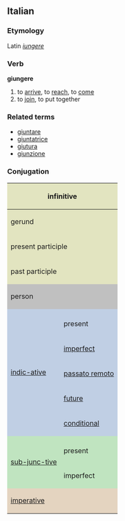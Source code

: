==Italian==
===Etymology===
Latin ''[[iungere]]''
===Verb===
'''giungere'''

# to [[arrive]], to [[reach]], to [[come]]
# to [[join]], to put together

===Related terms===
*[[giuntare]]
*[[giuntatrice]]
*[[giutura]]
*[[giunzione]]

===Conjugation===

<center>
{| style="background:#F0F0F0"

|-
! colspan="3" style="background:#e2e4c0" | infinitive
| colspan="5" | giungere

|-
! colspan="3" style="background:#e2e4c0" | gerund
| colspan="5" | giungendo

|-
! colspan="3" style="background:#e2e4c0" | present participle
| colspan="5" | [[giungente]]

|-
! colspan="3" style="background:#e2e4c0" | past participle
| colspan="5" | [[giunto]]

|-
! colspan="2" rowspan="2" style="background:#C0C0C0" | person
! colspan="3" style="background:#C0C0C0" | singular
! colspan="3" style="background:#C0C0C0" | plural

|-
! style="background:#C0C0C0;width:12.5%" | first
! style="background:#C0C0C0;width:12.5%" | second
! style="background:#C0C0C0;width:12.5%" | third
! style="background:#C0C0C0;width:12.5%" | first
! style="background:#C0C0C0;width:12.5%" | second
! style="background:#C0C0C0;width:12.5%" | third

|-
! rowspan="6" style="background:#c0cfe4" | [[indicative|indic-ative]]

! style="background:#c0cfe4" colspan="1" | 
! style="background:#c0cfe4" | io
! style="background:#c0cfe4" | tu
! style="background:#c0cfe4" | lui/lei
! style="background:#c0cfe4" | noi
! style="background:#c0cfe4" | voi
! style="background:#c0cfe4" | loro

|-
! style="height:3em;background:#c0cfe4" | present
| giungo
| giungi
| giunge
| giungiamo
| giungete
| giungono

|-
! style="height:3em;background:#c0cfe4" | [[imperfect]]
| giungevo
| giungevi
| giungeva
| giungevamo
| giungevate
| giungevano

|-
! style="height:3em;background:#c0cfe4" | [[passato remoto]]
| piansi
| giungesti
| giunse
| giungemmo
| giungeste
| giunsero

|-
! style="height:3em;background:#c0cfe4" | [[future]]
| giungerò
| giungerai
| giungerà
| giungeremo
| giungerete
| giungeranno

|-
! style="height:3em;background:#c0cfe4" | [[conditional]]
| giungerei
| giungeresti
| giungerebbe
| giungeremmo
| giungereste
| giungerebbero

|-
! rowspan="3" style="background:#c0e4c0" |[[subjunctive|sub-junc-tive]]
! style="background:#c0e4c0" | 
! style="background:#c0e4c0" | che io
! style="background:#c0e4c0" | che tu
! style="background:#c0e4c0" | che lui/che lei
! style="background:#c0e4c0" | che noi
! style="background:#c0e4c0" | che voi
! style="background:#c0e4c0" | che loro

|-
! style="height:3em;background:#c0e4c0" | present
| giunga
| giunga
| giunga
| giungiamo
| giungiate
| giungano

|-
! style="height:3em;background:#c0e4c0" rowspan="1" | imperfect
| giungessi
| giungessi
| giungesse
| giungessimo
| giungeste
| giungessero

|-
! colspan="2" rowspan="2" style="height:3em;background:#e4d4c0" | [[imperative]]
! style="background:#e4d4c0" | -
! style="background:#e4d4c0" | tu
! style="background:#e4d4c0" | lui/lei
! style="background:#e4d4c0" | noi
! style="background:#e4d4c0" | voi
! style="background:#e4d4c0" | loro

|-
|
| giungi
| giunga
| giungiamo
| giungete
| giungano

|}
</center>